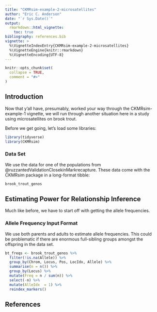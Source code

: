 ```yaml
---
title: "CKMRsim-example-2-microsatellites"
author: "Eric C. Anderson"
date: "`r Sys.Date()`"
output: 
  rmarkdown::html_vignette:
    toc: true
bibliography: references.bib
vignette: >
  %\VignetteIndexEntry{CKMRsim-example-2-microsatellites}
  %\VignetteEngine{knitr::rmarkdown}
  %\VignetteEncoding{UTF-8}
---
```


```r
knitr::opts_chunk$set(
  collapse = TRUE,
  comment = "#>"
)
```

## Introduction

Now that y'all have, presumably, worked your way through the CKMRsim-example-1 vignette,
we will run through another situation here in a study using microsatellites on brook trout.

Before we get going, let's load some libraries:
```r
library(tidyverse)
library(CKMRsim)
```
### Data Set  

We use the data for one of the populations from 
@ruzzantedValidationClosekinMarkrecapture.  These data come with 
the CKMRsim package in a long-format tibble:
```r

brook_trout_genos
```


## Estimating Power for Relationship Inference

Much like before, we have to start off with getting the allele frequencies.

### Allele Frequency Input Format

We use both parents and adults to estimate allele frequencies.  This could be
problematic if there are enormous full-sibling groups amongst the offspring
in the data set.

```r
bt_freqs <- brook_trout_genos %>%
  filter(!is.na(Allele)) %>%
  group_by(Chrom, Locus, Pos, LocIdx, Allele) %>%
  summarise(n = n()) %>%
  group_by(Locus) %>%
  mutate(Freq = n / sum(n)) %>%
  select(-n) %>%
  mutate(AlleIdx  = 1) %>%
  reindex_markers()
``` 

## References
